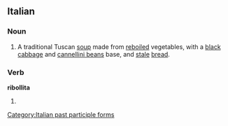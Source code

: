 ==Italian==
{{wikipedia|lang=it}}
===Noun===
{{it-noun|ribollit|f|a|e}}

# {{context|food|lang=it}} A traditional Tuscan [[soup]] made from [[reboiled]] vegetables, with a [[black]] [[cabbage]] and [[cannellini beans]] base, and [[stale]] [[bread]].

===Verb===
'''ribollita'''

# {{feminine of|ribollito}}

[[Category:Italian past participle forms]]